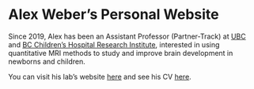 # Alex Weber's Personal Website

Since 2019, Alex has been an Assistant Professor (Partner-Track) at [UBC](https://pediatrics.med.ubc.ca/) and [BC Children's Hospital Research Institute](https://www.bcchr.ca/), interested in using quantitative MRI methods to study and improve brain development in newborns and children.

You can visit his lab's website [here](https://weberlab.github.io/) and see his CV [here](https://docs.google.com/document/d/1MvL-yBm46gM_wIpiVos4WiBYEznQ7gtnVrXooCv2ul0/edit?usp=sharing).
